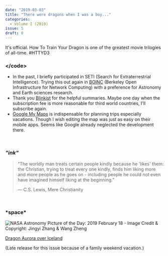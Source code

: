 ```yaml
---
date: "2019-03-03"
title: "There were dragons when I was a boy..."
categories:
  - Volume I (2019)
issue: 5
draft: 0
---
```


It's official. How To Train Your Dragon is one of the greatest movie trilogies of all-time. #HTTYD3

### &lt;/code&gt;
- In the past, I briefly participated in SETI (Search for Extraterrestrial Intelligence). Trying this out again in [BOINC][1] (Berkeley Open Infrastructure for Network Computing) with a preference for Astronomy and Earth sciences research.
- Thank you [Blinkist][2] for the helpful summaries. Maybe one day when the subscription fee is more reasonable for third world countries, I'll subscribe again.
- [Google My Maps][3] is indispensable for planning trips especially vacations. Though I wish editing the map was just as easy on their mobile apps. Seems like Google already neglected the development there.

<br />

### *"ink"*
> “The worldly man treats certain people kindly because he 'likes' them: the Christian, trying to treat every one kindly, finds him liking more and more people as he goes on - including people he could not even have imagined himself liking at the beginning.”
> 
> &mdash; C.S. Lewis, Mere Christianity

<br />

### \***space**\*

![NASA Astronomy Picture of the Day: 2019 February 18 - Image Credit & Copyright: Jingyi Zhang & Wang Zheng](./DragonAurora_Zhang_960.jpg "NASA Astronomy Picture of the Day: 2019 February 18 - Image Credit & Copyright: Jingyi Zhang & Wang Zheng")

<p class="image-caption"> 

[Dragon Aurora over Iceland][space]

</p>

(Late release for this issue because of a family weekend vacation.)



[space]:https://apod.nasa.gov/apod/ap190218.html
[1]:https://boinc.berkeley.edu
[2]:https://www.blinkist.com
[3]:https://www.google.com/mymaps
